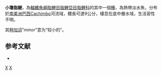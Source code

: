 {{Speciesbox 
| taxon = Jupiaba minor
| status = NE
| status_system = IUCN3.1
| authority = [[Travassos|Travassos]], 1964
| synonyms = *''Deuterodon minor''<br /><small>Géry, Travassos, 1964</small>
}}
'''小瓊脂鯉'''，為[[輻鰭魚綱|輻鰭魚綱]][[脂鯉目|脂鯉目]][[脂鯉亞目|脂鯉亞目]][[脂鯉科|脂鯉科]]的其中一個[[種|種]]，為熱帶淡水魚，分布於[[南美洲|南美洲]][[巴西|巴西]]Cachimbo河流域，體長可達9公分，棲息在底中層水域，生活習性不明。

其[[种加词|种加词]]“''minor''”意为“较小的”。

==参考文献==
{{refbegin}}
*{{FishBase_species|genus=Jupiaba|species=minor|year=2013|month=12}}
{{refend}}

{{Taxonbar|from=Q6416316}}

[[Category:瓊脂鯉屬|X]]
[[Category:1964年描述的鱼类|X]]


{{魚類小作品}}